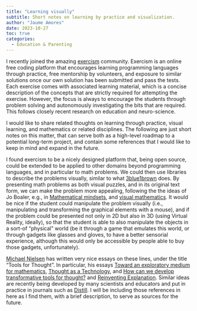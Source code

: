 ---
title: "Learning visually"
subtitle: Short notes on learning by practice and visualization.
author: "Jaume Amores"
date: 2023-10-27
toc: true
categories:
  - Education & Parenting
---

I recently joined the amazing [exercism](https://exercism.org/) community. Exercism is an online free coding platform that encourages learning programming languages through practice, free mentorship by volunteers, and exposure to similar solutions once our own solution has been submitted and pass the tests. Each exercise comes with associated learning material, which is a concise description of the concepts that are strictly required for attempting the exercise. However, the focus is always to encourage the students through problem solving and autonomously investigating the bits that are required. This follows closely recent research on education and neuro-science.

I would like to share related thoughts on learning through practice, visual learning, and mathematics or related disciplines. The following are just short notes on this matter, that can serve both as a high-level roadmap to a potential long-term project, and contain some references that I would like to keep in mind and expand in the future.

I found exercism to be a nicely designed platform that, being open source, could  be extended to be applied to other domains beyond programming languages, and in particular to math problems. We could then use libraries to describe the problems visually, similar to what [3blue1brown](https://www.3blue1brown.com/) does. By presenting math problems as both visual puzzles, and in its original text form, we can make the problem more appealing, following the the ideas of Jo Boaler, e.g., in [Mathematical mindsets](https://www.youcubed.org/resources/mathematical-mindsets/), and [visual mathematics](https://www.youcubed.org/resource/visual-mathematics/). It would be nice if the student could manipulate the problem visually (i.e., manipulating and transforming the graphical elements with a mouse), and if the problem could be presented not only in 2D but also in 3D (using Virtual Reality, ideally), so that the student is able to also manipulate the objects in a sort-of "physical" world (be it through a game that emulates this world, or through gadgets like glasses and gloves, to have a better sensorial experience, although this would only be accessible by people able to buy those gadgets, unfortunately).

[Michael Nielsen](https://michaelnielsen.org/) has written very nice essays on these lines, under the title "Tools for Thought". In particular, his essays [Toward an exploratory medium for mathematics](https://cognitivemedium.com/emm/emm.html), [Thought as a Technology](http://cognitivemedium.com/tat/index.html), and [How can we develop transformative tools for thought?](https://numinous.productions/ttft/) and [Reinventing Explanation](http://michaelnielsen.org/reinventing_explanation/index.html). Similar ideas are recently being developed by many scientists and educators and put in practice in journals such as [Distill](https://distill.pub/). I will be including those references in here as I find them, with a brief description, to serve as sources for the future.
